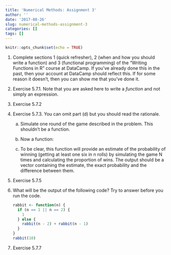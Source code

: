 ```yaml
---
title: 'Numerical Methods: Assignment 3'
author: ''
date: '2017-08-26'
slug: numerical-methods-assignment-3
categories: []
tags: []
---
```


```r
knitr::opts_chunk$set(echo = TRUE)
```

1.  Complete sections 1 (quick refresher), 2 (when and how you should write a function) and 3 (functional programming) of the "Writing Functions in R" course at DataCamp. If you've already done this in the past, then your account at DataCamp should reflect this. If for some reason it doesn't, then you can show me that you've done it.

1.  Exercise 5.7.1. Note that you are asked here to write a *function* and not simply an expression.

1.  Exercise 5.7.2

1.  Exercise 5.7.3. You can omit part (d) but you should read the rationale.

    a.  Simulate one round of the game described in the problem. This shouldn't be a function.
    
    a.  Now a function:
    
    a.  To be clear, this function will provide an estimate of the probability of winning (getting at least one six in n rolls) by simulating the game N times and calculating the proportion of wins. The output should be a vector containing the estimate, the exact probability and the difference between them.

1.  Exercise 5.7.5

1.  What will be the output of the following code? Try to answer before you run the code.

    ```r
    rabbit <- function(n) {
      if (n == 1 || n == 2) {
        1
      } else {
        rabbit(n - 2) + rabbit(n - 1)
      }
    }
    rabbit(10)
    ```

1.  Exercise 5.7.7